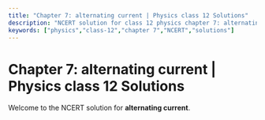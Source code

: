 ```yaml
---
title: "Chapter 7: alternating current | Physics class 12 Solutions"
description: "NCERT solution for class 12 physics chapter 7: alternating current."
keywords: ["physics","class-12","chapter 7","NCERT","solutions"]
---
```


# Chapter 7: alternating current | Physics class 12 Solutions

Welcome to the NCERT solution for **alternating current**.
